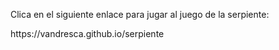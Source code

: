 Clica en el siguiente enlace para jugar al juego de la serpiente:

https://vandresca.github.io/serpiente
